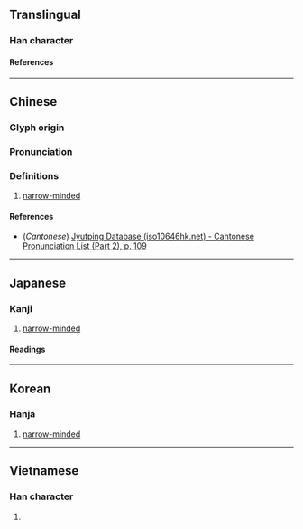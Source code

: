 {{character info/new}}
==Translingual==

===Han character===
{{Han char|rn=61|rad=心|as=09|sn=12|four=93027|canj=PHSB|ids=⿰忄扁}}

====References====
{{Han ref|kx=0393.080|dkj=10872|dj=0729.060|hdz=42331.110|uh=60FC}}

----

==Chinese==
{{zh-forms|alt=褊}}

===Glyph origin===
{{Han etym}}

===Pronunciation===
{{zh-pron
|m=biǎn
|c=bin2,pin2
|mc=y
|oc=y
|cat=a
}}

===Definitions===
{{zh-hanzi}}

# {{lb|zh|literary}} [[narrow-minded]]

====References====
* (''Cantonese'') [http://www.iso10646hk.net/jp/document/download.jsp Jyutping Database (iso10646hk.net) - Cantonese Pronunciation List (Part 2), p. 109]

----

==Japanese==

===Kanji===
{{ja-kanji|grade=|rs=心09}}

# [[narrow-minded]]

====Readings====
{{ja-readings
|on=へん
}}

----

==Korean==

===Hanja===
{{ko-hanja|편}}

# [[narrow-minded]]

----

==Vietnamese==

===Han character===
{{vi-readings|rs=心09|reading=bẽn}}

# {{rfdef|vi|sort=心09}}